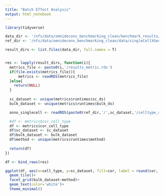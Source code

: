 ```yaml
---
title: "Batch Effect Analysis"
output: html_notebook
---
```


```r
library(tidyverse)
```

```r
data_dir <- '/nfs/data/omnideconv_benchmarking_clean/benchmark_results/results_batcheffecct'
ref_dir <- '/nfs/data/omnideconv_benchmarking_clean/data/singleCellXGeneCensus/'

result_dirs <- list.files(data_dir, full.names = T)


res <- lapply(result_dirs, function(i){
  metrics_file <- paste0(i,'/results_metric.rds')
  if(file.exists(metrics_file)){
      metrics <- readRDS(metrics_file)
  }else{
    return(NULL)
  }
  
  sc_dataset <- unique(metrics$runtimes$sc_ds)
  bulk_dataset <- unique(metrics$runtimes$bulk_ds)

  anno_singlecell <- readRDS(paste0(ref_dir,'/',sc_dataset,'/celltype_annotations.rds'))

  #df <- metrics$cor_cell_type
  df <- metrics$cor_cell_type
  df$sc_dataset <- sc_dataset
  df$bulk_dataset <- bulk_dataset
  df$method <- unique(metrics$runtimes$method)
  
  return(df)
})
```

```r
df <- bind_rows(res)

ggplot(df, aes(x=cell_type, y=sc_dataset, fill=cor, label = round(cor, 2)))+
  geom_tile()+
  facet_grid(bulk_dataset~method)+
  geom_text(color='white')+
  theme_minimal()
```

